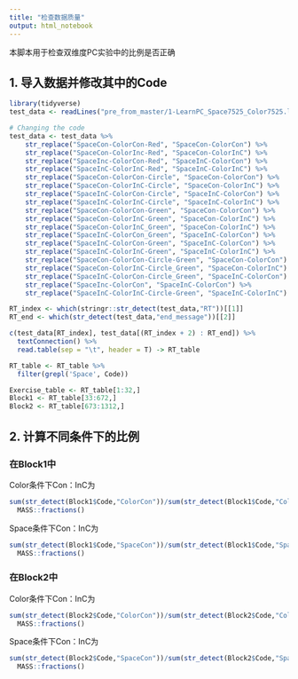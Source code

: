 ```yaml
---
title: "检查数据质量"
output: html_notebook
---
```


本脚本用于检查双维度PC实验中的比例是否正确

## 1. 导入数据并修改其中的Code
```r
library(tidyverse)
test_data <- readLines("pre_from_master/1-LearnPC_Space7525_Color7525.log")

# Changing the code
test_data <- test_data %>% 
    str_replace("SpaceCon-ColorCon-Red", "SpaceCon-ColorCon") %>% 
    str_replace("SpaceCon-ColorInc-Red", "SpaceCon-ColorInC") %>% 
    str_replace("SpaceInc-ColorCon-Red", "SpaceInC-ColorCon") %>% 
    str_replace("SpaceInC-ColorInC-Red", "SpaceInC-ColorInC") %>% 
    str_replace("SpaceCon-ColorCon-Circle", "SpaceCon-ColorCon") %>% 
    str_replace("SpaceCon-ColorInC-Circle", "SpaceCon-ColorInC") %>% 
    str_replace("SpaceInC-ColorCon-Circle", "SpaceInC-ColorCon") %>% 
    str_replace("SpaceInC-ColorInC-Circle", "SpaceInC-ColorInC") %>% 
    str_replace("SpaceCon-ColorCon-Green", "SpaceCon-ColorCon") %>% 
    str_replace("SpaceCon-ColorInC-Green", "SpaceCon-ColorInC") %>% 
    str_replace("SpaceCon-ColorInC_Green", "SpaceCon-ColorInC") %>% 
    str_replace("SpaceInC-ColorCon_Green", "SpaceInC-ColorCon") %>% 
    str_replace("SpaceInC-ColorCon-Green", "SpaceInC-ColorCon") %>% 
    str_replace("SpaceInC-ColorInC-Green", "SpaceInC-ColorInC") %>% 
    str_replace("SpaceCon-ColorCon-Circle-Green", "SpaceCon-ColorCon") %>% 
    str_replace("SpaceCon-ColorInC-Circle_Green", "SpaceCon-ColorInC") %>% 
    str_replace("SpaceInC-ColorCon-Circle_Green", "SpaceInC-ColorCon") %>%
    str_replace("SpaceInc-ColorCon", "SpaceInC-ColorCon") %>%
    str_replace("SpaceInC-ColorInC-Circle-Green", "SpaceInC-ColorInC") 

RT_index <- which(stringr::str_detect(test_data,"RT"))[[1]]
RT_end <- which(str_detect(test_data,"end_message"))[[2]]

c(test_data[RT_index], test_data[(RT_index + 2) : RT_end]) %>% 
  textConnection() %>% 
  read.table(sep = "\t", header = T) -> RT_table

RT_table <- RT_table %>% 
  filter(grepl('Space', Code))

Exercise_table <- RT_table[1:32,]
Block1 <- RT_table[33:672,]
Block2 <- RT_table[673:1312,]
```

## 2. 计算不同条件下的比例
### 在Block1中
Color条件下Con：InC为
```r
sum(str_detect(Block1$Code,"ColorCon"))/sum(str_detect(Block1$Code,"ColorInC")) %>% 
  MASS::fractions()
```
Space条件下Con：InC为
```r
sum(str_detect(Block1$Code,"SpaceCon"))/sum(str_detect(Block1$Code,"SpaceInC")) %>% 
  MASS::fractions()
```

### 在Block2中
Color条件下Con：InC为
```r
sum(str_detect(Block2$Code,"ColorCon"))/sum(str_detect(Block2$Code,"ColorInC")) %>% 
  MASS::fractions()
```
Space条件下Con：InC为
```r
sum(str_detect(Block2$Code,"SpaceCon"))/sum(str_detect(Block2$Code,"SpaceInC")) %>% 
  MASS::fractions()
```